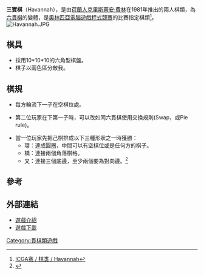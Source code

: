 '''三寶棋'''（Havannah），是由[[荷蘭人|荷蘭人]][[克里斯蒂安·費林|克里斯蒂安·費林]]在1981年推出的兩人棋類，為[[六貫棋|六貫棋]]的變體，是[[奧林匹亞電腦遊戲程式競賽|奧林匹亞電腦遊戲程式競賽]]的比賽指定棋類<ref>[http://www.grappa.univ-lille3.fr/icga/game.php?id=37&lang=4 ICGA赛 / 棋类 / Havannah]{{Dead link|date=2019年12月 |bot=InternetArchiveBot |fix-attempted=yes }}</ref>。
[[File:Havannah.JPG|thumb]]
==棋具==

*採用10*10*10的六角型棋盤。
*棋子以兩色區分敵我。

==棋規==

*每方輪流下一子在空棋位處。

*第二位玩家在下第一子時，可以改如同六貫棋使用交換規則(Swap，或Pie rule)。

*當一位玩家先把己棋排成以下三種形狀之一時獲勝：
**環：連成圓圈，中間可以有空棋位或是任何方的棋子。
**橋：連接兩個角落棋格。
**叉：連接三個底邊，至少兩個要為對向邊。<ref>{{Cite web |url=http://senseis.xmp.net/?Havannah |title=Havannah Rules |accessdate=2010-12-12 |archive-date=2011-05-13 |archive-url=https://web.archive.org/web/20110513234815/http://senseis.xmp.net/?Havannah |dead-url=no }}</ref>

==參考==
<div class="references-small">
<references/>
</div>

==外部連結==
* [http://boardgamegeek.com/boardgame/2759/havannah 遊戲介紹]{{Wayback|url=http://boardgamegeek.com/boardgame/2759/havannah |date=20110101162733 }}
* [http://www.mofirouz.com/movannah/downloads/Movannah-1.5.jar.zip 遊戲下載]{{Wayback|url=http://www.mofirouz.com/movannah/downloads/Movannah-1.5.jar.zip |date=20160307075152 }}
[[Category:貫棋類遊戲|Category:貫棋類遊戲]]